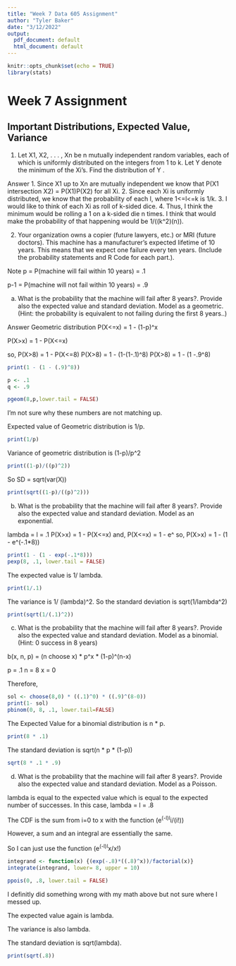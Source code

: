 ---
title: "Week 7 Data 605 Assignment"
author: "Tyler Baker"
date: "3/12/2022"
output:
  pdf_document: default
  html_document: default
---

```{r setup, include=FALSE}
knitr::opts_chunk$set(echo = TRUE)
library(stats)
```

# Week 7 Assignment

## Important Distributions, Expected Value, Variance

1. Let X1, X2, . . . , Xn be n mutually independent random variables, each of
which is uniformly distributed on the integers from 1 to k. Let Y denote the
minimum of the Xi’s. Find the distribution of Y .

Answer
1. Since X1 up to Xn are mutually independent we know that 
P(X1 intersection X2) = P(X1)P(X2) for all Xi.
2. Since each Xi is uniformly distributed, we know that the probability of each l, where 1<=l<=k is 1/k.
3. I would like to think of each Xi as roll of k-sided dice. 
4. Thus, I think the minimum would be rolling a 1 on a k-sided die n times.
I think that would make the probability of that happening would be 1/((k^2)(n)).

2. Your organization owns a copier (future lawyers, etc.) or MRI (future doctors).
This machine has a manufacturer’s expected lifetime of 10 years. This means
that we expect one failure every ten years. (Include the probability statements
and R Code for each part.).

Note
p = P(machine will fail within 10 years) = .1

p-1 = P(machine will not fail within 10 years) = .9

a. What is the probability that the machine will fail after 8 years?. Provide also the
expected value and standard deviation. Model as a geometric. (Hint: the probability is
equivalent to not failing during the first 8 years..)

Answer
Geometric distribution
P(X<=x) = 1 - (1-p)^x

P(X>x) = 1 - P(X<=x)

so,
P(X>8) = 1 - P(X<=8)
P(X>8) = 1 - (1-(1-.1)^8)
P(X>8) = 1 - (1 -.9^8)

```{r}
print(1 - (1 - (.9)^8))

p <- .1
q <- .9

pgeom(8,p,lower.tail = FALSE)
```
I'm not sure why these numbers are not matching up.

Expected value of Geometric distribution is 1/p.

```{r}
print(1/p)
```
Variance of geometric distribution is (1-p)/p^2
```{r}
print((1-p)/((p)^2))
```
So SD = sqrt(var(X))
```{r}
print(sqrt((1-p)/((p)^2)))
```


b. What is the probability that the machine will fail after 8 years?. Provide also the
expected value and standard deviation. Model as an exponential. 


lambda = l = .1
P(X>x) = 1 - P(X<=x)
and,
P(X<=x) = 1 - e^
so,
P(X>x) = 1 - (1 - e^(-.1*8))
```{r}
print(1 - (1 - exp(-.1*8)))
pexp(8, .1, lower.tail = FALSE)
```
The expected value is 1/ lambda.
```{r}
print(1/.1)
```
The variance is 1/ (lambda)^2.
So the standard deviation is
sqrt(1/lambda^2)
```{r}
print(sqrt(1/(.1)^2))
```

c. What is the probability that the machine will fail after 8 years?. Provide also the
expected value and standard deviation. Model as a binomial. (Hint: 0 success in 8
years)

b(x, n, p) = (n choose x) * p^x * (1-p)^(n-x)

p = .1
n = 8
x = 0

Therefore,
```{r}
sol <- choose(8,0) * ((.1)^0) * ((.9)^(8-0))
print(1- sol)
pbinom(0, 8, .1, lower.tail=FALSE)
```
The Expected Value for a binomial distribution is n * p.
```{r}
print(8 * .1)
```
The standard deviation is sqrt(n * p * (1-p))
```{r}
sqrt(8 * .1 * .9)
```
d. What is the probability that the machine will fail after 8 years?. Provide also the
expected value and standard deviation. Model as a Poisson. 

lambda is equal to the expected value which is equal to the expected number of successes. 
In this case, lambda = l = .8

The CDF is the sum from i=0 to x with the function (e^(-l)l^i/(i!))

However, a sum and an integral are essentially the same.

So I can just use the function (e^(-l)l^x/x!)

```{r}
integrand <- function(x) {(exp(-.8)*((.8)^x))/factorial(x)}
integrate(integrand, lower= 8, upper = 10)
```


```{r}
ppois(0, .8, lower.tail = FALSE)
```
I definitly did something wrong with my math above but not sure where I messed up.

The expected value again is lambda.

The variance is also lambda.

The standard deviation is sqrt(lambda).
```{r}
print(sqrt(.8))
```
